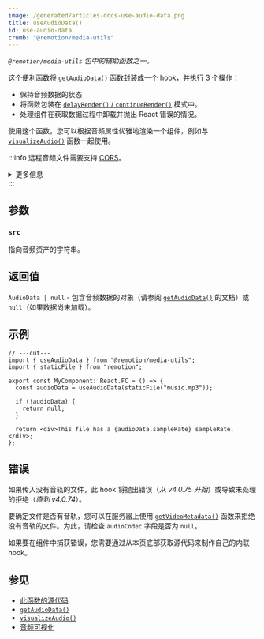 ```yaml
---
image: /generated/articles-docs-use-audio-data.png
title: useAudioData()
id: use-audio-data
crumb: "@remotion/media-utils"
---
```


_`@remotion/media-utils` 包中的辅助函数之一。_

这个便利函数将 [`getAudioData()`](/docs/get-audio-data) 函数封装成一个 hook，并执行 3 个操作：

- 保持音频数据的状态
- 将函数包装在 [`delayRender()` / `continueRender()`](/docs/data-fetching) 模式中。
- 处理组件在获取数据过程中卸载并抛出 React 错误的情况。

使用这个函数，您可以根据音频属性优雅地渲染一个组件，例如与 [`visualizeAudio()`](/docs/visualize-audio) 函数一起使用。

:::info
远程音频文件需要支持 [CORS](https://developer.mozilla.org/en-US/docs/Web/HTTP/CORS)。

<details>
<summary>更多信息</summary>
<ul>
<li>
Remotion 的源通常是 <code>http://localhost:3000</code>，但如果在 Lambda 上渲染或端口繁忙，则可能会有所不同。
</li>
<li>
您可以在不需要音频支持 CORS 的情况下使用 <a href="/docs/get-audio-duration-in-seconds"><code>getAudioDurationInSeconds()</code></a>。
</li>
<li>
您可以在渲染过程中 <a href="/docs/chromium-flags#--disable-web-security">禁用 CORS</a>。
</li>
</ul>
</details>
:::

## 参数

### `src`

指向音频资产的字符串。

## 返回值

`AudioData | null` - 包含音频数据的对象（请参阅 [`getAudioData()`](/docs/get-audio-data) 的文档）或 `null`（如果数据尚未加载）。

## 示例

```tsx twoslash
// ---cut---
import { useAudioData } from "@remotion/media-utils";
import { staticFile } from "remotion";

export const MyComponent: React.FC = () => {
  const audioData = useAudioData(staticFile("music.mp3"));

  if (!audioData) {
    return null;
  }

  return <div>This file has a {audioData.sampleRate} sampleRate.</div>;
};
```

## 错误

如果传入没有音轨的文件，此 hook 将抛出错误（_从 v4.0.75 开始_）或导致未处理的拒绝（_直到 v4.0.74_）。

要确定文件是否有音轨，您可以在服务器上使用 [`getVideoMetadata()`](/docs/renderer/get-video-metadata#audiocodec) 函数来拒绝没有音轨的文件。为此，请检查 `audioCodec` 字段是否为 `null`。

如果要在组件中捕获错误，您需要通过从本页底部获取源代码来制作自己的内联 hook。 



## 参见

- [此函数的源代码](https://github.com/remotion-dev/remotion/blob/main/packages/media-utils/src/use-audio-data.ts)
- [`getAudioData()`](/docs/get-audio-data)
- [`visualizeAudio()`](/docs/visualize-audio)
- [音频可视化](/docs/audio-visualization)
